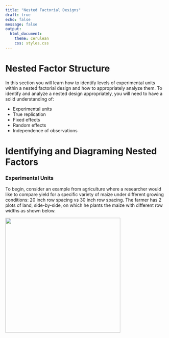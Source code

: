 ```yaml
---
title: "Nested Factorial Designs"
draft: true
echo: false
message: false
output: 
  html_document: 
    theme: cerulean
    css: styles.css
---
```


# Nested Factor Structure
In this section you will learn how to identify levels of experimental units within a nested factorial design and how to appropriately analyze them. To identify and analyze a nested design appropriately, you will need to have a solid understanding of:

* Experimental units
* True replication
* Fixed effects
* Random effects
* Independence of observations

# Identifying and Diagraming Nested Factors

### Experimental Units

To begin, consider an example from agriculture where a researcher would like to compare yield for a specific variety of maize under different growing conditions:  20 inch row spacing vs 30 inch row spacing.  The farmer has 2 plots of land, side-by-side, on which he plants the maize with different row widths as shown below.

![](images/Nested_20v30_basic.png){width="360"}
